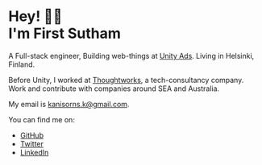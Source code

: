 # Hey! 👋🏻 <br /> I'm First Sutham

A Full-stack engineer, Building web-things at [Unity Ads](https://unity.com/solutions/unity-ads). Living in Helsinki, Finland.

Before Unity, I worked at [Thoughtworks](https://www.thoughtworks.com/), a tech-consultancy company. Work and contribute with companies around SEA and Australia.

My email is kanisorns.k@gmail.com.

You can find me on:

- [GitHub](https://github.com/heyfirst)
- [Twitter](https://twitter.com/heyfirst_)
- [LinkedIn](https://www.linkedin.com/in/kanisorn-sutham/)
